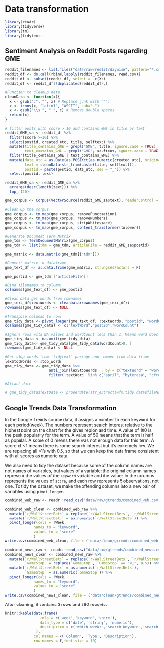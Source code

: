 # Data transformation

```r
library(readr)
library(tidyverse)
library(tm)
library(tidytext)
```

## Sentiment Analysis on Reddit Posts regarding GME

```r
reddit_filenames <- list.files("data/raw/reddit/daywise", pattern="*.csv", full.names=TRUE)
reddit_df <- do.call(rbind,lapply(reddit_filenames, read.csv))
reddit_df <- subset(reddit_df, select = -c(X))
reddit_df <- reddit_df[!duplicated(reddit_df),]
```

```r
#Function to cleanup data
cleanData <- function(x){
  x <- gsub(":", "", x) # Replace junk with ("")
  x <- iconv(x, "latin1", "ASCII", sub=" ")
  x <- gsub("\\s+", " ", x) # Remove double spaces
  return(x)
}
```


```r
# filter posts with score > 10 and contains GME in title or text
reddit_GME_sa <- reddit_df %>%
  filter(score >=10) %>%
  select(postid, created_utc, title, selftext) %>%
  mutate(title_contains_GME = grepl("GME", title, ignore.case = TRUE),
         text_contains_GME = grepl("GME", selftext, ignore.case = TRUE)) %>%
  filter(title_contains_GME | text_contains_GME) %>%
  mutate(date_utc = as.Date(as.POSIXct(as.numeric(created_utc), origin="1970-01-01")),
         text = cleanData(str_trim(paste(title, selftext))),
         postid = paste(postid, date_utc, sep = "_")) %>%
  select(postid, text)
```

```r
reddit_GME_sa <- reddit_GME_sa %>% 
  arrange(desc(length(text))) %>%
  top_n(20)
```

```r
gme_corpus <- Corpus(VectorSource(reddit_GME_sa$text), readerControl = list(reader = readPlain, language = "en_US", load = TRUE))

#Clean up the corpus
gme_corpus <- tm_map(gme_corpus, removePunctuation)
gme_corpus <- tm_map(gme_corpus, removeNumbers)
gme_corpus <- tm_map(gme_corpus, stripWhitespace)
gme_corpus <- tm_map(gme_corpus, content_transformer(tolower))

#Generate Document Term Matrix
gme_tdm <- TermDocumentMatrix(gme_corpus)
gme_tdm <- list(tdm = gme_tdm, articleFile = reddit_GME_sa$postid)
```
```r
gme_matrix <- data.matrix(gme_tdm[["tdm"]])

#Convert matrix to dataframe
gme_text_df <- as.data.frame(gme_matrix, stringsAsFactors = F)

gme_postid <- gme_tdm[["articleFile"]]

#Bind filenames to columns
colnames(gme_text_df) <- gme_postid

#Clean data get words from rownames
gme_text_df$textWords <- cleanData(rownames(gme_text_df)) 
rownames(gme_text_df) <- NULL

#Transpose columns to rows
gme_tidy_data <- pivot_longer(gme_text_df, !textWords, "postid", "wordCount")
colnames(gme_tidy_data) <- c("textWord","postid","wordCount")

#Ignore rows with NA values and wordCount less than 1. Means word does not exist in the article
gme_tidy_data <- na.omit(gme_tidy_data)
gme_tidy_data<- gme_tidy_data[gme_tidy_data$wordCount>0, ]
rownames(gme_tidy_data) <- NULL

#Get stop words from 'tidytext' package and remove from data frame
lexStopWords <- stop_words
gme_tidy_data <- gme_tidy_data %>% 
                    anti_join(lexStopWords  , by = c("textWord" = "word")) %>% 
                    filter(!textWord  %in% c("april", "byteresa", "cfra", "jana","npd", "shopjana","wfm","ihor","amazoncom","anayahooyptryahoo","bloomberg","carolinabased","cincinnatibased","cincinnati", "monday", "month","dusaniwsky"))

#Attach date

# gme_tidy_data$textDate <- properDate(str_extract(wfm.tidy.data$fileName, pattern))
```




## Google Trends Data Transformation
In the Google Trends source data, it assigns a number to each keyword for each period(week). The numbers represent search interest relative to the highest point on the chart for the given region and time. A value of 100 is the peak popularity for the term. A value of 50 means that the term is half as popular. A score of 0 means there was not enough data for this term. A score of <1 means there is some search interest but it's extremely low. We are replacing all <1's with 0.5, so that we can keep the data frame consistent with all scores as numeric data. 

We also need to tidy the dataset because some of the column names are not names of variables, but values of a variable: the original column names represent the values of the `keyword` variable and the values in the columns represents the values of `score`, and each row represents 5 observations, not one. To tidy the dataset, we make the offending columns into a new pair of variables using `pivot_longer`. 
```r
combined_web_raw <- readr::read_csv("data/raw/gtrends/combined_web.csv")

combined_web_clean <- combined_web_raw %>%
  mutate(`r/WallStreetBets` = replace(`r/WallStreetBets`, `r/WallStreetBets` == "<1", 0.5)) %>%
  mutate(`r/WallStreetBets` = as.numeric(`r/WallStreetBets`)) %>%
  pivot_longer(cols = !Week,
             names_to = "keyword",
             values_to = "score"
             )
write.csv(combined_web_clean, file = ("data/clean/gtrends/combined_web.csv"),row.names=FALSE)

combined_news_raw <- readr::read_csv("data/raw/gtrends/combined_news.csv")
combined_news_clean <- combined_news_raw %>%
  mutate(`r/WallStreetBets` = replace(`r/WallStreetBets`, `r/WallStreetBets` == "<1", 0.5),
         `GameStop` = replace(`GameStop`, `GameStop` == "<1", 0.5)) %>%
  mutate(`r/WallStreetBets` = as.numeric(`r/WallStreetBets`),
         `GameStop` = as.numeric(`GameStop`)) %>%
  pivot_longer(cols = !Week,
             names_to = "keyword",
             values_to = "score"
             )
write.csv(combined_news_clean, file = ("data/clean/gtrends/combined_news.csv"),row.names=FALSE)
```

After cleaning, it contains 3 rows and 260 records.
```r
knitr::kable(data.frame(
                cols = c('week','keyword','score'),
                data_type = c('date', 'string', 'numeric'),
                description = c("Which week?","Search keyword","Search interest score")
              ), 
             col.names = c('Column', 'Type', 'Description'),
             row.names = F,font_size = 10)
```

